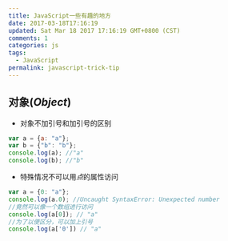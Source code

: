 ```yaml
---
title: JavaScript一些有趣的地方
date: 2017-03-18T17:16:19
updated: Sat Mar 18 2017 17:16:19 GMT+0800 (CST)
comments: 1
categories: js
tags:
  - JavaScript
permalink: javascript-trick-tip
---
```


## 对象(*Object*)

- 对象不加引号和加引号的区别

```js
var a = {a: "a"};
var b = {"b": "b"};
console.log(a); //"a"
console.log(b); //"b"
```

- 特殊情况不可以用*点*的属性访问

```js
var a = {0: "a"};
console.log(a.0); //Uncaught SyntaxError: Unexpected number
//竟然可以像一个数组进行访问
console.log(a[0]); // "a"
//为了以便区分，可以加上引号
console.log(a['0']) // "a"
```


